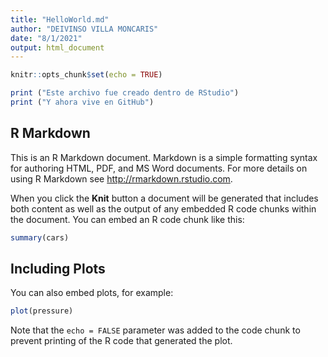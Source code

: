 ```yaml
---
title: "HelloWorld.md"
author: "DEIVINSO VILLA MONCARIS"
date: "8/1/2021"
output: html_document
---
```


```r
knitr::opts_chunk$set(echo = TRUE)

print ("Este archivo fue creado dentro de RStudio") 
print ("Y ahora vive en GitHub")
```

## R Markdown

This is an R Markdown document. Markdown is a simple formatting syntax for authoring HTML, PDF, and MS Word documents. For more details on using R Markdown see <http://rmarkdown.rstudio.com>.

When you click the **Knit** button a document will be generated that includes both content as well as the output of any embedded R code chunks within the document. You can embed an R code chunk like this:

```r
summary(cars)
```

## Including Plots

You can also embed plots, for example:

```r
plot(pressure)
```

Note that the `echo = FALSE` parameter was added to the code chunk to prevent printing of the R code that generated the plot.
